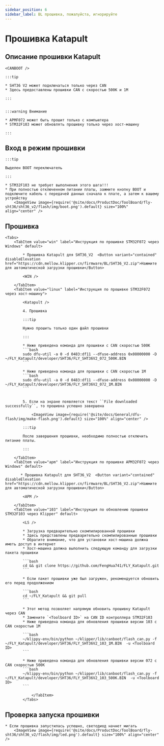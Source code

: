 ```yaml
---
sidebar_position: 6
sidebar_label: BL прошивка, пожалуйста, игнорируйте
---
```









# Прошивка Katapult

## Описание прошивки Katapult

    <CANBOOT />

    :::tip

    * SHT36 V2 может подключаться только через CAN
    * Здесь предоставлены прошивки CAN с скоростью 500K и 1M

    :::


    :::warning Внимание

    * APMF072 может быть прошит только с компьютера
    * STM32F103 может обновлять прошивку только через хост-машину

    :::


## Вход в режим прошивки

    :::tip

    Выделен BOOT переключатель

    :::

    * STM32F103 не требует выполнения этого шага!!!
    * При полностью отключенном питании платы, зажмите кнопку BOOT и подключите кабель с передачей данных сначала к плате, а затем к вашему устройству
        <ImageView image={require('@site/docs/ProductDoc/ToolBoard/fly-sht36/sht36_v2/flash/img/boot.png').default} size="100%" align="center" />

## Прошивка

    <Tabs>
        <TabItem value="win" label="Инструкция по прошивке STM32F072 через Windows" default>

            * Прошивка Katapult для SHT36_V2  <Button variant="contained" disableElevation href="https://cdn.mellow.klipper.cn/firmware/BL/SHT36_V2.zip">Нажмите для автоматической загрузки прошивки</Button>

            <WIN />

        </TabItem>
        <TabItem value="linux" label="Инструкция по прошивке STM32F072 через хост-машину">
            
            <Katapult />

            4. Прошивка

            :::tip

            Нужно прошить только один файл прошивки

            :::

            * Ниже приведена команда для прошивки с CAN скоростью 500K
            ```bash
            sudo dfu-util -a 0 -d 0483:df11 --dfuse-address 0x08000000 -D ~/FLY_Katapult/developer/SHT36/FLY_SHT36V2_072_500K.BIN
            ```
                       
            * Ниже приведена команда для прошивки с CAN скоростью 1M
            ```bash
            sudo dfu-util -a 0 -d 0483:df11 --dfuse-address 0x08000000 -D ~/FLY_Katapult/developer/SHT36/FLY_SHT36V2_072_1M.BIN
            ```


            5. Если на экране появляется текст ``File downloaded successfully``, то прошивка успешно завершена

                <ImageView image={require('@site/docs/General/dfu-flash/img/make-flash.png').default} size="100%" align="center" />

            :::tip

            После завершения прошивки, необходимо полностью отключить питание платы.

            :::

        </TabItem>
        <TabItem value="apm" label="Инструкция по прошивке APM32F072 через Windows" default>

           * Прошивка Katapult для SHT36_V2  <Button variant="contained" disableElevation href="https://cdn.mellow.klipper.cn/firmware/BL/SHT36_V2.zip">Нажмите для автоматической загрузки прошивки</Button>

            <APM />
            
        </TabItem>
        <TabItem value="103" label="Инструкция по обновлению прошивки STM32F103 через Klipper" default>

            <LS />

            * Загрузка предварительно скомпилированной прошивки
            * Здесь представлены предварительно скомпилированные прошивки
            * Обратите внимание, что для установки хост-машина должна иметь доступ в интернет
            * Хост-машина должна выполнить следующую команду для загрузки пакета прошивки

            ```bash
            cd && git clone https://github.com/FengHua741/FLY_Katapult.git
            ```

            * Если пакет прошивки уже был загружен, рекомендуется обновить его перед продолжением

            ```bash
            cd ~/FLY_Katapult && git pull
            ```

            * Этот метод позволяет напрямую обновить прошивку Katapult через CAN
            * Замените `<Toolboard ID>` на CAN ID контроллера STM32F103
            * Ниже приведена команда для обновления прошивки версии 103 с CAN скоростью 1M

            ```bash
            ~/klippy-env/bin/python ~/klipper/lib/canboot/flash_can.py -f ~/FLY_Katapult/developer/SHT36/FLY_SHT36V2_103_1M.BIN  -u <Toolboard ID>
            ```

            * Ниже приведена команда для обновления прошивки версии 072 с CAN скоростью 500K
            ```bash
            ~/klippy-env/bin/python ~/klipper/lib/canboot/flash_can.py -f ~/FLY_Katapult/developer/SHT36/FLY_SHT36V2_103_500K.BIN  -u <Toolboard ID>
            ```
                    
                </TabItem>
            </Tabs>

## Проверка запуска прошивки

    * Если прошивка запустилась успешно, светодиод начнет мигать
        <ImageView image={require('@site/docs/ProductDoc/ToolBoard/fly-sht36/sht36_v2/flash/img/led.png').default} size="100%" align="center" />